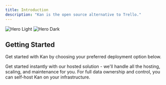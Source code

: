 ```yaml
---
title: Introduction
description: "Kan is the open source alternative to Trello."
---
```


<Frame>
  <img
    className="block rounded-lg border border-gray-200 dark:hidden"
    src="/images/hero-light.png"
    alt="Hero Light"
  />
  <img
    className="hidden rounded-lg dark:block"
    src="/images/hero-dark.png"
    alt="Hero Dark"
  />
</Frame>

## Getting Started

Get started with Kan by choosing your preferred deployment option below.

<CardGroup cols={2}>
  <Card title="Cloud" icon="cloud" href="https://kanbn.com/signup">
    Get started instantly with our hosted solution - we'll handle all the
    hosting, scaling, and maintenance for you.
  </Card>
  <Card title="Self-host" icon="code" href="https://kanbn.com/docs/self-host">
    For full data ownership and control, you can self-host Kan on your
    infrastructure.
  </Card>
</CardGroup>
